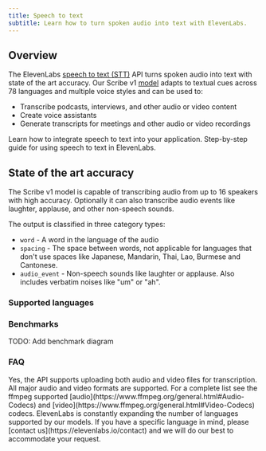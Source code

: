 ```yaml
---
title: Speech to text
subtitle: Learn how to turn spoken audio into text with ElevenLabs.
---
```


## Overview

The ElevenLabs [speech to text (STT)](/docs/api-reference/speech-to-text) API turns spoken audio into text with state of the art accuracy. Our Scribe v1 [model](/docs/models) adapts to textual cues across 78 languages and multiple voice styles and can be used to:

- Transcribe podcasts, interviews, and other audio or video content
- Create voice assistants
- Generate transcripts for meetings and other audio or video recordings

<CardGroup cols={2}>
  <Card title="Developer quickstart" icon="duotone book-sparkles" href="/docs/quickstart">
    Learn how to integrate speech to text into your application.
  </Card>
  <Card
    title="Product guide"
    icon="duotone book-user"
    href="/docs/product-guides/playground/speech-to-text"
  >
    Step-by-step guide for using speech to text in ElevenLabs.
  </Card>
</CardGroup>

## State of the art accuracy

The Scribe v1 model is capable of transcribing audio from up to 16 speakers with high accuracy. Optionally it can also transcribe audio events like laughter, applause, and other non-speech sounds.

The output is classified in three category types:

- `word` - A word in the language of the audio
- `spacing` - The space between words, not applicable for languages that don't use spaces like Japanese, Mandarin, Thai, Lao, Burmese and Cantonese.
- `audio_event` - Non-speech sounds like laughter or applause. Also includes verbatim noises like "um" or "ah".

### Supported languages

<Markdown src="/snippets/v1-scribe-model-languages.mdx" />

### Benchmarks

TODO: Add benchmark diagram

### FAQ

<AccordionGroup>
  <Accordion title="Can I use speech to text with video files?">
    Yes, the API supports uploading both audio and video files for transcription.
  </Accordion>
  <Accordion title="Which audio and video formats are supported?">
    All major audio and video formats are supported. For a complete list see the ffmpeg supported [audio](https://www.ffmpeg.org/general.html#Audio-Codecs) and [video](https://www.ffmpeg.org/general.html#Video-Codecs) codecs.
  </Accordion>
  <Accordion title="When will you support more languages?">
    ElevenLabs is constantly expanding the number of languages supported by our models. If you
    have a specific language in mind, please [contact us](https://elevenlabs.io/contact) and we
    will do our best to accommodate your request.
  </Accordion>
</AccordionGroup>

